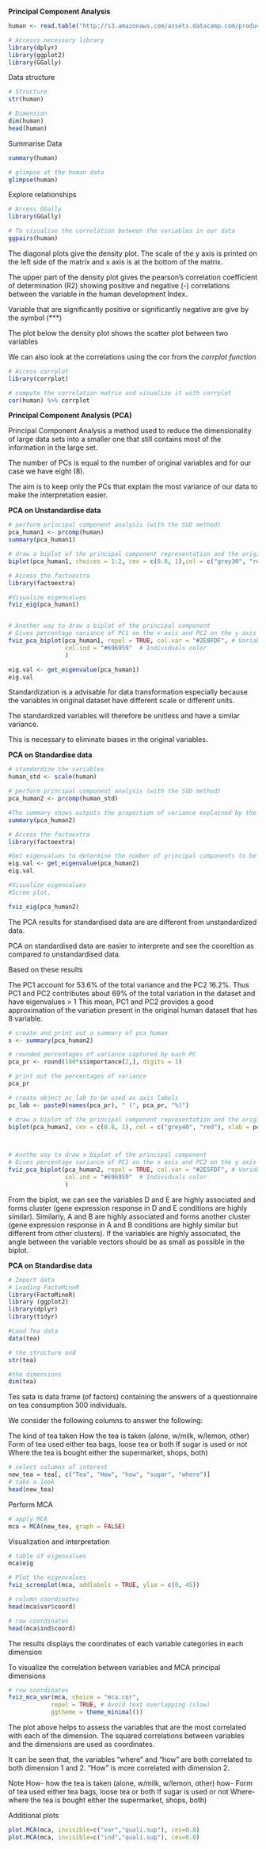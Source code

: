 
**Principal Component Analysis **

```r
human <- read.table("http://s3.amazonaws.com/assets.datacamp.com/production/course_2218/datasets/human2.txt", sep=",", header=TRUE)

# Accesss necessary library
library(dplyr)
library(ggplot2)
library(GGally)

```

Data structure

```r
# Structure 
str(human)

# Dimension
dim(human)
head(human)

```

Summarise Data

```r
summary(human)
```


```r
# glimpse at the human data
glimpse(human)

```
  
Explore relationships

```r
# Access GGally
library(GGally)

# To visualise the correlation between the variables in our data
ggpairs(human)

```


The diagonal plots give the density plot. The scale of the y axis is printed on the left side of the matrix and x axis is at the bottom of the matrix. 

The upper part of the density plot gives the pearson’s correlation coefficient of determination (R2) showing positive and negative (-) correlations between the variable in the human development Index. 

Variable that are significantly positive or significantly negative are give by the symbol (***)

The plot below the density plot shows the scatter plot between two variables


We can also look at the correlations using the cor from the *corrplot function*

```r
# Access corrplot
library(corrplot)

# compute the correlation matrix and visualize it with corrplot
cor(human) %>% corrplot

```



**Principal Component Analysis (PCA) **

Principal Component Analysis a method used to reduce the dimensionality of large data sets into a smaller one that still contains most of the information in the large set.

The number of PCs is equal to the number of original variables and for our case we have eight (8).

The aim is to keep only the PCs that explain the most variance of our data to make the interpretation easier.


**PCA on Unstandardise data**
```r
# perform principal component analysis (with the SVD method)
pca_human1 <- prcomp(human)
summary(pca_human1)

# draw a biplot of the principal component representation and the original variables
biplot(pca_human1, choices = 1:2, cex = c(0.8, 1),col = c("grey30", "red"))
```

```r

# Access the factoextra 
library(factoextra)

#Visualize eigenvalues 
fviz_eig(pca_human1)


# Another way to draw a biplot of the principal component
# Gives percentage variance of PC1 on the x axis and PC2 on the y axis
fviz_pca_biplot(pca_human1, repel = TRUE, col.var = "#2E8FDF", # Variables color
                col.ind = "#696959"  # Individuals color
                )

eig.val <- get_eigenvalue(pca_human1)
eig.val
```

Standardization is a advisable for data transformation especially because the variables in original dataset have different scale or different units. 

The standardized variables will therefore be unitless and have a similar variance.

This is necessary to eliminate biases in the original variables. 



**PCA on Standardise data**

```r
# standardize the variables
human_std <- scale(human)

# perform principal component analysis (with the SVD method)
pca_human2 <- prcomp(human_std)

#The summary shows outputs the proportion of variance explained by the components.
summary(pca_human2)

# Access the factoextra 
library(factoextra)

#Get eigenvalues to determine the number of principal components to be considered.
eig.val <- get_eigenvalue(pca_human2)
eig.val

#Visualize eigenvalues
#Scree plot,

fviz_eig(pca_human2)
```
The PCA results for standardised data are are different from unstandardized data.

PCA on standardised data are easier to interprete and see the cooreltion as compared to unstandardised data.

Based on these results

The PC1 account for 53.6% of the total variance and the PC2 16.2%. Thus PC1 and PC2 contributes about 69% of the total variation in the dataset and have eigenvalues > 1 
This mean, PC1 and PC2 provides a good approximation of the variation present in the original human dataset that has 8 variable.


```r
# create and print out a summary of pca_human
s <- summary(pca_human2)

# rounded percentages of variance captured by each PC
pca_pr <- round(100*s$importance[2,], digits = 1) 

# print out the percentages of variance
pca_pr

# create object pc_lab to be used as axis labels
pc_lab <- paste0(names(pca_pr), " (", pca_pr, "%)")

# draw a biplot of the principal component representation and the original variables
biplot(pca_human2, cex = c(0.8, 1), col = c("grey40", "red"), xlab = pc_lab[1], ylab = pc_lab[2])



# Anothe way to draw a biplot of the principal component
# Gives percentage variance of PC1 on the x axis and PC2 on the y axis
fviz_pca_biplot(pca_human2, repel = TRUE, col.var = "#2E5FDF", # Variables color
                col.ind = "#696959"  # Individuals color
                )
```

From the biplot, 
we can see the variables D and E are highly associated and forms cluster (gene expression response in D and E conditions are highly similar). Similarly, A and B are highly associated and forms another cluster (gene expression response in A and B conditions are highly similar but different from other clusters). If the variables are highly associated, the angle between the variable vectors should be as small as possible in the biplot.



**PCA on Standardise data**
```r
# Import data 
# Loading FactoMineR
library(FactoMineR)
library (ggplot2)
library(dplyr)
library(tidyr) 

#Load Tea data
data(tea)

# the structure and 
str(tea)

#the dimensions 
dim(tea)

```


Tes sata is data frame (of factors) containing the answers of a questionnaire on tea consumption 300 individuals.

We consider the following columns to answer the following:

The kind of tea taken
How the tea is taken (alone, w/milk, w/lemon, other)
Form of tea used either tea bags, loose tea or both
If sugar is used or not
Where the tea is bought either the supermarket, shops, both)


```r
# select columns of interest
new_tea = tea[, c("Tea", "How", "how", "sugar", "where")]
# take a look
head(new_tea)
```

Perform MCA 

```r
# apply MCA
mca = MCA(new_tea, graph = FALSE)
```


Visualization and interpretation


```r
# table of eigenvalues
mca$eig

# Plot the eigenvalues
fviz_screeplot(mca, addlabels = TRUE, ylim = c(0, 45))

```


```r
# column coordinates
head(mca$var$coord)

```
```r
# row coordinates
head(mca$ind$coord)

```
The results displays the coordinates of each variable categories in each dimension


To visualize the correlation between variables and MCA principal dimensions
```r
# row coordinates
fviz_mca_var(mca, choice = "mca.cor", 
            repel = TRUE, # Avoid text overlapping (slow)
            ggtheme = theme_minimal())
```

The plot above helps to assess the variables that are the most correlated with each of the dimension. 
The squared correlations between variables and the dimensions are used as coordinates.

It can be seen that, the variables "where" and "how" are both correlated to both dimension 1 and 2.
"How" is more correlated with dimension 2.

Note
How- how the tea is taken (alone, w/milk, w/lemon, other)
how- Form of tea used either tea bags, loose tea or both
If sugar is used or not
Where- where the tea is bought either the supermarket, shops, both)


Additional plots
```r

plot.MCA(mca, invisible=c("var","quali.sup"), cex=0.8)
plot.MCA(mca, invisible=c("ind","quali.sup"), cex=0.8)
```
